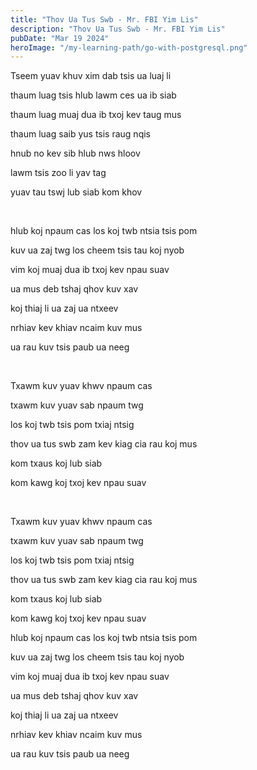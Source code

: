 ```yaml
---
title: "Thov Ua Tus Swb - Mr. FBI Yim Lis"
description: "Thov Ua Tus Swb - Mr. FBI Yim Lis"
pubDate: "Mar 19 2024"
heroImage: "/my-learning-path/go-with-postgresql.png"
---
```


Tseem yuav khuv xim dab tsis ua luaj li

thaum luag tsis hlub lawm ces ua ib siab

thaum luag muaj dua ib txoj kev taug mus

thaum luag saib yus tsis raug nqis

hnub no kev sib hlub nws hloov

lawm tsis zoo li yav tag

yuav tau tswj lub siab kom khov

<br />

hlub koj npaum cas los koj twb ntsia tsis pom

kuv ua zaj twg los cheem tsis tau koj nyob

vim koj muaj dua ib txoj kev npau suav

ua mus deb tshaj qhov kuv xav

koj thiaj li ua zaj ua ntxeev

nrhiav kev khiav ncaim kuv mus

ua rau kuv tsis paub ua neeg

<br />

Txawm kuv yuav khwv npaum cas

txawm kuv yuav sab npaum twg

los koj twb tsis pom txiaj ntsig

thov ua tus swb zam kev kiag cia rau koj mus

kom txaus koj lub siab

kom kawg koj txoj kev npau suav

<br />

Txawm kuv yuav khwv npaum cas

txawm kuv yuav sab npaum twg

los koj twb tsis pom txiaj ntsig

thov ua tus swb zam kev kiag cia rau koj mus

kom txaus koj lub siab

kom kawg koj txoj kev npau suav

hlub koj npaum cas los koj twb ntsia tsis pom

kuv ua zaj twg los cheem tsis tau koj nyob

vim koj muaj dua ib txoj kev npau suav

ua mus deb tshaj qhov kuv xav

koj thiaj li ua zaj ua ntxeev

nrhiav kev khiav ncaim kuv mus

ua rau kuv tsis paub ua neeg
